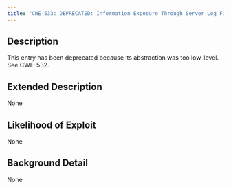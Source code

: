 ```yaml
---
title: "CWE-533: DEPRECATED: Information Exposure Through Server Log Files"
---
```


## Description
This entry has been deprecated because its abstraction was too low-level.  See CWE-532.

## Extended Description
None

## Likelihood of Exploit
None

## Background Detail
None
        